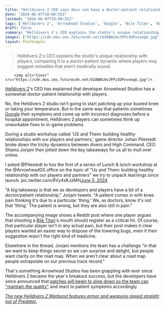 ```yaml
---
title: "Helldivers 2 CEO says devs can have a doctor-patient relationship with their communities: 'The patient is wrong, but they are also still in pain'"
date: "2024-06-07T10:08:55Z"
lastmod: "2024-06-07T10:08:55Z"
tags: ['Helldivers 2', 'Arrowhead Studios', 'Google', 'Bile Titan', 'Warbond', 'Third-Person Shooter']
draft: false
summary: "Helldivers 2's CEO explains the studio's unique relationship with players, comparing it to a doctor-patient dynamic where players may suggest remedies that aren't medically sound."
images: ["https://cdn.mos.cms.futurecdn.net/b3ABWi9vJPPz3UPvvxeqU.jpg"]
layout: PostSimple
---
```

> Helldivers 2's CEO explains the studio's unique relationship with players, comparing it to a doctor-patient dynamic where players may suggest remedies that aren't medically sound.


        <img alt="Cover" src="https://cdn.mos.cms.futurecdn.net/b3ABWi9vJPPz3UPvvxeqU.jpg"/>
        
[Helldivers 2](https://www.gamesradar.com/helldivers-2-guide/)'s CEO has explained that developer Arrowhead Studios has a somewhat doctor-patient relationship with players.

No, the Helldivers 2 studio isn't going to start patching up your busted knee or taking your temperature. But in the same way that patients sometimes [Google](https://www.gamesradar.com/tag/google/) their symptoms and come up with incorrect diagnoses before a hospital appointment, Helldivers 2 players can sometimes think up unworkable fixes to in-game problems. 

During a studio workshop called 'US and Them: building healthy relationships with our players and partners,' game director Johan Pilestedt broke down the tricky dynamics between divers and High Command. CEO Shams Jorjani then jotted down the key takeaways for us all to mull over online.  

I asked @Pilestedt to hos the first of a series of Lunch & lunch workshop at the @ArrowheadGS office on the topic of "Us and Them: building healthy relationship with our players and partners" we try to unpack learnings since launch. pic.twitter.com/8Vy4xKJzMH[June 5, 2024](https://twitter.com/ShamsJorjani/status/1798301402382627214)

"A big takeaway is that we as developers and players have a bit of a doctor/patient relationship," Jorjani tweets. "A patient comes in with knee pain thinking it's due to a particular 'thing.' We, as doctors, know it's not that 'thing.' The patient is wrong, but they are also still in pain." 

The accompanying image shows a Reddit post where one player argues that shooting a [Bile Titan](https://www.gamesradar.com/helldivers-2-bile-titan/)'s mouth should register as a critical hit. Of course, that particular player isn't in any actual pain, but their post makes it clear players wanted an easier way to dispose of the towering bugs, even if their suggestion wasn't the right kind of medicine. 

Elsewhere in the thread, Jorjani mentions the team has a challenge "in that we want to keep things secret so we can surprise and delight, but people want clarity on the road map. When we aren't clear about a road map people extrapolate on our previous track record."

That's something Arrowhead Studios has been grappling with ever since Helldivers 2 became the year's breakout success, but the developers have since announced that [patches will begin to slow down so the team can "maintain the quality"](https://www.gamesradar.com/games/third-person-shooter/helldivers-2-is-slowing-down-the-release-of-new-patches-to-maintain-the-quality-standard-we-want-and-you-deserve/) and react to patient symptoms accordingly. 

[<em>The new Helldivers 2 Warbond features armor and weapons ripped straight out of Predator.</em>](https://www.gamesradar.com/games/third-person-shooter/new-helldivers-2-warbond-features-armor-and-guns-straight-of-predator-but-expect-future-releases-to-slow-down-as-arrowhead-takes-in-fan-feedback/)
        